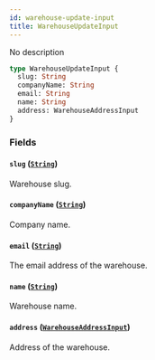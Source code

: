 ```yaml
---
id: warehouse-update-input
title: WarehouseUpdateInput
---
```


No description

```graphql
type WarehouseUpdateInput {
  slug: String
  companyName: String
  email: String
  name: String
  address: WarehouseAddressInput
}
```

### Fields

#### `slug` ([`String`](/api-reference/scalars/string.mdx))

Warehouse slug.

#### `companyName` ([`String`](/api-reference/scalars/string.mdx))

Company name.

#### `email` ([`String`](/api-reference/scalars/string.mdx))

The email address of the warehouse.

#### `name` ([`String`](/api-reference/scalars/string.mdx))

Warehouse name.

#### `address` ([`WarehouseAddressInput`](/api-reference/inputs/warehouse-address-input.mdx))

Address of the warehouse.
